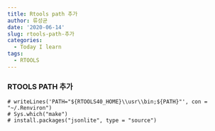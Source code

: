 ```yaml
---
title: Rtools path 추가
author: 류성균
date: '2020-06-14'
slug: rtools-path-추가
categories:
  - Today I learn
tags:
  - RTOOLS
---
```


<!--more-->

### RTOOLS PATH 추가
```
# writeLines('PATH="${RTOOLS40_HOME}\\usr\\bin;${PATH}"', con = "~/.Renviron")
# Sys.which("make")
# install.packages("jsonlite", type = "source")

```



